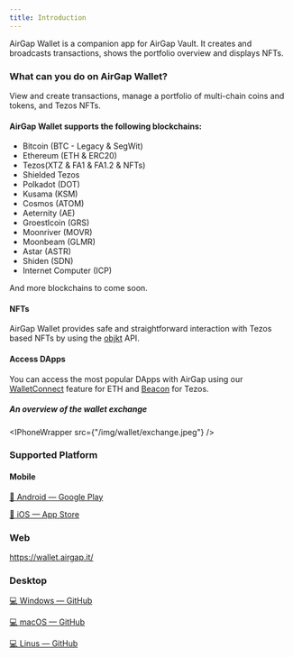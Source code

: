 ```yaml
---
title: Introduction
---
```



AirGap Wallet is a companion app for AirGap Vault. It creates and broadcasts transactions, shows the portfolio overview and displays NFTs.

### What can you do on AirGap Wallet?

View and create transactions, manage a portfolio of multi-chain coins and tokens, and Tezos NFTs.

#### AirGap Wallet supports the following blockchains:

- Bitcoin (BTC - Legacy & SegWit)
- Ethereum (ETH & ERC20)
- Tezos(XTZ & FA1 & FA1.2 & NFTs)
- Shielded Tezos
- Polkadot (DOT)
- Kusama (KSM)
- Cosmos (ATOM)
- Aeternity (AE)
- Groestlcoin (GRS)
- Moonriver (MOVR)
- Moonbeam (GLMR)
- Astar (ASTR)
- Shiden (SDN)
- Internet Computer (ICP)

And more blockchains to come soon.

#### NFTs

AirGap Wallet provides safe and straightforward interaction with Tezos based NFTs by using the [objkt](https://objkt.com/) API.

#### Access DApps

You can access the most popular DApps with AirGap using our [WalletConnect](https://walletconnect.com/) feature for ETH and [Beacon](https://www.walletbeacon.io/) for Tezos.

##### An overview of the wallet exchange

<IPhoneWrapper src={"/img/wallet/exchange.jpeg"} />

### Supported Platform

#### Mobile

[📱 Android — Google Play](https://play.google.com/store/apps/details?id=it.airgap.wallet)

[📱 iOS — App Store](https://itunes.apple.com/us/app/airgap-vault-secure-secrets/id1417126841?l=de&ls=1&mt=8)

### Web

https://wallet.airgap.it/

### Desktop

[💻 Windows — GitHub](https://github.com/airgap-it/airgap-wallet/releases/download/v3.10.0/airgap-wallet-3.10.0.exe)

[💻 macOS — GitHub](https://github.com/airgap-it/airgap-wallet/releases/download/v3.10.0/airgap-wallet-3.10.0.dmg)

[💻 Linus — GitHub](https://github.com/airgap-it/airgap-wallet/releases/download/v3.10.0/airgap-wallet-3.10.0.AppImage)
